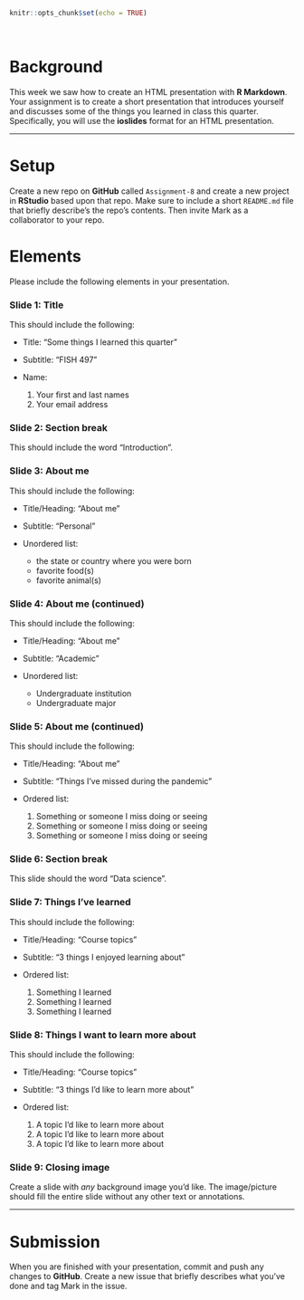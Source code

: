 ```r
knitr::opts_chunk$set(echo = TRUE)
```

<br>

# Background

This week we saw how to create an HTML presentation with **R Markdown**. Your assignment is to create a short presentation that introduces yourself and discusses some of the things you learned in class this quarter. Specifically, you will use the **ioslides** format for an HTML presentation.

***

# Setup

Create a new repo on **GitHub** called `Assignment-8` and create a new project in **RStudio** based upon that repo. Make sure to include a short `README.md` file that briefly describe's the repo's contents. Then invite Mark as a collaborator to your repo.

# Elements

Please include the following elements in your presentation.

### Slide 1: Title

This should include the following:

* Title: "Some things I learned this quarter"

* Subtitle: "FISH 497"

* Name:

    1) Your first and last names  
    2) Your email address

### Slide 2: Section break

This should include the word "Introduction".

### Slide 3: About me

This should include the following:

* Title/Heading: "About me"

* Subtitle: "Personal"

* Unordered list:

    - the state or country where you were born  
    - favorite food(s)  
    - favorite animal(s)

### Slide 4: About me (continued)

This should include the following:

* Title/Heading: "About me"

* Subtitle: "Academic"

* Unordered list:

    - Undergraduate institution    
    - Undergraduate major    

### Slide 5: About me (continued)

This should include the following:

* Title/Heading: "About me"

* Subtitle: "Things I've missed during the pandemic"

* Ordered list:

    1) Something or someone I miss doing or seeing    
    2) Something or someone I miss doing or seeing    
    3) Something or someone I miss doing or seeing  

### Slide 6: Section break

This slide should the word "Data science".

### Slide 7: Things I've learned

This should include the following:

* Title/Heading: "Course topics"

* Subtitle: "3 things I enjoyed learning about"

* Ordered list:

    1) Something I learned    
    2) Something I learned    
    3) Something I learned  

### Slide 8: Things I want to learn more about

This should include the following:

* Title/Heading: "Course topics"

* Subtitle: "3 things I'd like to learn more about"

* Ordered list:

    1) A topic I'd like to learn more about    
    2) A topic I'd like to learn more about    
    3) A topic I'd like to learn more about  

### Slide 9: Closing image

Create a slide with *any* background image you'd like. The image/picture should fill the entire slide without any other text or annotations.

***

# Submission

When you are finished with your presentation, commit and push any changes to **GitHub**. Create a new issue that briefly describes what you've done and tag Mark in the issue.






